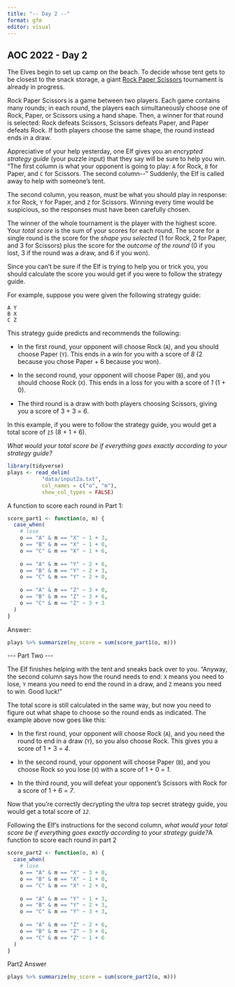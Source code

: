 ```yaml
---
title: "-- Day 2 --"
format: gfm
editor: visual
---
```


## AOC 2022 - Day 2

The Elves begin to set up camp on the beach. To decide whose tent gets to be closest to the snack storage, a giant [Rock Paper Scissors](https://en.wikipedia.org/wiki/Rock_paper_scissors) tournament is already in progress.

Rock Paper Scissors is a game between two players. Each game contains many rounds; in each round, the players each simultaneously choose one of Rock, Paper, or Scissors using a hand shape. Then, a winner for that round is selected: Rock defeats Scissors, Scissors defeats Paper, and Paper defeats Rock. If both players choose the same shape, the round instead ends in a draw.

Appreciative of your help yesterday, one Elf gives you an *encrypted strategy guide* (your puzzle input) that they say will be sure to help you win. "The first column is what your opponent is going to play: `A` for Rock, `B` for Paper, and `C` for Scissors. The second column\--" Suddenly, the Elf is called away to help with someone's tent.

The second column, you reason, must be what you should play in response: `X` for Rock, `Y` for Paper, and `Z` for Scissors. Winning every time would be suspicious, so the responses must have been carefully chosen.

The winner of the whole tournament is the player with the highest score. Your *total score* is the sum of your scores for each round. The score for a single round is the score for the *shape you selected* (1 for Rock, 2 for Paper, and 3 for Scissors) plus the score for the *outcome of the round* (0 if you lost, 3 if the round was a draw, and 6 if you won).

Since you can't be sure if the Elf is trying to help you or trick you, you should calculate the score you would get if you were to follow the strategy guide.

For example, suppose you were given the following strategy guide:

    A Y
    B X
    C Z

This strategy guide predicts and recommends the following:

-   In the first round, your opponent will choose Rock (`A`), and you should choose Paper (`Y`). This ends in a win for you with a score of *8* (2 because you chose Paper + 6 because you won).

-   In the second round, your opponent will choose Paper (`B`), and you should choose Rock (`X`). This ends in a loss for you with a score of *1* (1 + 0).

-   The third round is a draw with both players choosing Scissors, giving you a score of 3 + 3 = *6*.

In this example, if you were to follow the strategy guide, you would get a total score of *`15`* (8 + 1 + 6).

*What would your total score be if everything goes exactly according to your strategy guide?*

```r
library(tidyverse)
plays <- read_delim(
           "data/input2a.txt", 
           col_names = c("o", "m"),
           show_col_types = FALSE)

```

A function to score each round in Part 1:

```r
score_part1 <- function(o, m) {
  case_when(
    # lose
    o == "A" & m == "X" ~ 1 + 3,
    o == "B" & m == "X" ~ 1 + 0, 
    o == "C" & m == "X" ~ 1 + 6,
    
    o == "A" & m == "Y" ~ 2 + 6,
    o == "B" & m == "Y" ~ 2 + 3,
    o == "C" & m == "Y" ~ 2 + 0, 
    
    o == "A" & m == "Z" ~ 3 + 0, 
    o == "B" & m == "Z" ~ 3 + 6, 
    o == "C" & m == "Z" ~ 3 + 3
  )  
}

```

Answer:

```r
plays %>% summarize(my_score = sum(score_part1(o, m)))

```

\-\-- Part Two \-\--

The Elf finishes helping with the tent and sneaks back over to you. "Anyway, the second column says how the round needs to end: `X` means you need to lose, `Y` means you need to end the round in a draw, and `Z` means you need to win. Good luck!"

The total score is still calculated in the same way, but now you need to figure out what shape to choose so the round ends as indicated. The example above now goes like this:

-   In the first round, your opponent will choose Rock (`A`), and you need the round to end in a draw (`Y`), so you also choose Rock. This gives you a score of 1 + 3 = *4*.

-   In the second round, your opponent will choose Paper (`B`), and you choose Rock so you lose (`X`) with a score of 1 + 0 = *1*.

-   In the third round, you will defeat your opponent's Scissors with Rock for a score of 1 + 6 = *7*.

Now that you're correctly decrypting the ultra top secret strategy guide, you would get a total score of *`12`*.

Following the Elf's instructions for the second column, *what would your total score be if everything goes exactly according to your strategy guide?*A function to score each round in part 2

```r
score_part2 <- function(o, m) {
  case_when(
    # lose
    o == "A" & m == "X" ~ 3 + 0,
    o == "B" & m == "X" ~ 1 + 0, 
    o == "C" & m == "X" ~ 2 + 0,
    
    o == "A" & m == "Y" ~ 1 + 3,
    o == "B" & m == "Y" ~ 2 + 3,
    o == "C" & m == "Y" ~ 3 + 3, 
    
    o == "A" & m == "Z" ~ 2 + 6, 
    o == "B" & m == "Z" ~ 3 + 6, 
    o == "C" & m == "Z" ~ 1 + 6
  )  
}

```

Part2 Answer

```r
plays %>% summarize(my_score = sum(score_part2(o, m)))

```
